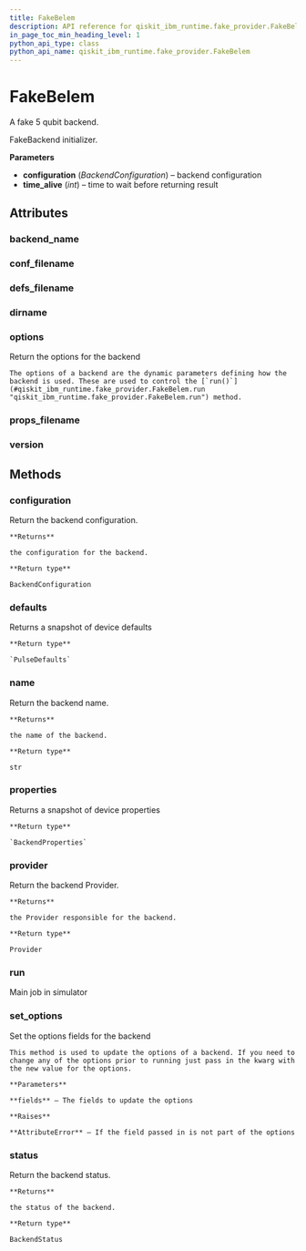 ```yaml
---
title: FakeBelem
description: API reference for qiskit_ibm_runtime.fake_provider.FakeBelem
in_page_toc_min_heading_level: 1
python_api_type: class
python_api_name: qiskit_ibm_runtime.fake_provider.FakeBelem
---
```


# FakeBelem

<Class id="qiskit_ibm_runtime.fake_provider.FakeBelem" isDedicatedPage={true} github="https://github.com/Qiskit/qiskit-ibm-runtime/tree/stable/0.20/qiskit_ibm_runtime/fake_provider/backends/belem/fake_belem.py#L31-L38" signature="FakeBelem">
  A fake 5 qubit backend.

  FakeBackend initializer.

  **Parameters**

  *   **configuration** (*BackendConfiguration*) – backend configuration
  *   **time\_alive** (*int*) – time to wait before returning result

  ## Attributes

  ### backend\_name

  <Attribute id="qiskit_ibm_runtime.fake_provider.FakeBelem.backend_name" name="backend_name" attributeValue="'fake_belem'" />

  ### conf\_filename

  <Attribute id="qiskit_ibm_runtime.fake_provider.FakeBelem.conf_filename" name="conf_filename" attributeValue="'conf_belem.json'" />

  ### defs\_filename

  <Attribute id="qiskit_ibm_runtime.fake_provider.FakeBelem.defs_filename" name="defs_filename" attributeValue="'defs_belem.json'" />

  ### dirname

  <Attribute id="qiskit_ibm_runtime.fake_provider.FakeBelem.dirname" name="dirname" attributeValue="'/home/runner/work/qiskit-ibm-runtime/qiskit-ibm-runtime/qiskit_ibm_runtime/fake_provider/backends/belem'" />

  ### options

  <Attribute id="qiskit_ibm_runtime.fake_provider.FakeBelem.options" name="options">
    Return the options for the backend

    The options of a backend are the dynamic parameters defining how the backend is used. These are used to control the [`run()`](#qiskit_ibm_runtime.fake_provider.FakeBelem.run "qiskit_ibm_runtime.fake_provider.FakeBelem.run") method.
  </Attribute>

  ### props\_filename

  <Attribute id="qiskit_ibm_runtime.fake_provider.FakeBelem.props_filename" name="props_filename" attributeValue="'props_belem.json'" />

  ### version

  <Attribute id="qiskit_ibm_runtime.fake_provider.FakeBelem.version" name="version" attributeValue="1" />

  ## Methods

  ### configuration

  <Function id="qiskit_ibm_runtime.fake_provider.FakeBelem.configuration" name="configuration" signature="configuration()">
    Return the backend configuration.

    **Returns**

    the configuration for the backend.

    **Return type**

    BackendConfiguration
  </Function>

  ### defaults

  <Function id="qiskit_ibm_runtime.fake_provider.FakeBelem.defaults" name="defaults" github="https://github.com/Qiskit/qiskit-ibm-runtime/tree/stable/0.20/qiskit_ibm_runtime/fake_provider/fake_pulse_backend.py#L29-L33" signature="defaults()">
    Returns a snapshot of device defaults

    **Return type**

    `PulseDefaults`
  </Function>

  ### name

  <Function id="qiskit_ibm_runtime.fake_provider.FakeBelem.name" name="name" signature="name()">
    Return the backend name.

    **Returns**

    the name of the backend.

    **Return type**

    str
  </Function>

  ### properties

  <Function id="qiskit_ibm_runtime.fake_provider.FakeBelem.properties" name="properties" github="https://github.com/Qiskit/qiskit-ibm-runtime/tree/stable/0.20/qiskit_ibm_runtime/fake_provider/fake_qasm_backend.py#L44-L48" signature="properties()">
    Returns a snapshot of device properties

    **Return type**

    `BackendProperties`
  </Function>

  ### provider

  <Function id="qiskit_ibm_runtime.fake_provider.FakeBelem.provider" name="provider" signature="provider()">
    Return the backend Provider.

    **Returns**

    the Provider responsible for the backend.

    **Return type**

    Provider
  </Function>

  ### run

  <Function id="qiskit_ibm_runtime.fake_provider.FakeBelem.run" name="run" github="https://github.com/Qiskit/qiskit-ibm-runtime/tree/stable/0.20/qiskit_ibm_runtime/fake_provider/fake_backend.py#L545-L574" signature="run(run_input, **kwargs)">
    Main job in simulator
  </Function>

  ### set\_options

  <Function id="qiskit_ibm_runtime.fake_provider.FakeBelem.set_options" name="set_options" signature="set_options(**fields)">
    Set the options fields for the backend

    This method is used to update the options of a backend. If you need to change any of the options prior to running just pass in the kwarg with the new value for the options.

    **Parameters**

    **fields** – The fields to update the options

    **Raises**

    **AttributeError** – If the field passed in is not part of the options
  </Function>

  ### status

  <Function id="qiskit_ibm_runtime.fake_provider.FakeBelem.status" name="status" signature="status()">
    Return the backend status.

    **Returns**

    the status of the backend.

    **Return type**

    BackendStatus
  </Function>
</Class>

